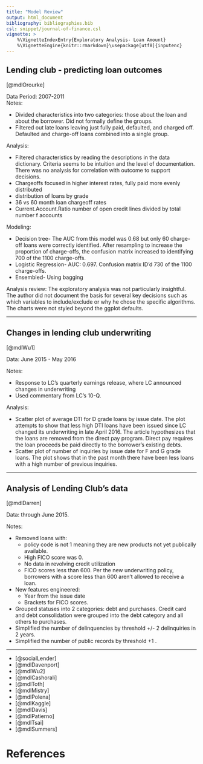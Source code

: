 ```yaml
---
title: "Model Review"
output: html_document
bibliography: bibliographies.bib
csl: snippet/journal-of-finance.csl
vignette: >
    %\VignetteIndexEntry{Exploratory Analysis- Loan Amount} 
    %\VignetteEngine{knitr::rmarkdown}\usepackage[utf8]{inputenc}
---
```


## Lending club - predicting loan outcomes
[@mdlOrourke]

Data Period: 2007-2011  
Notes:  

- Divided characteristics into two categories: those about the loan and about the borrower.  Did not formally define the groups.
- Filtered out late loans leaving just fully paid, defaulted, and charged off.  Defaulted and charge-off loans combined into a single group.  

Analysis:    

- Filtered characteristics by reading the descriptions in the data dictionary. Criteria seems to be intuition and the level of documentation.  There was no analysis for correlation with outcome to support decisions. 
- Chargeoffs focused in higher interest rates, fully paid more evenly distributed  
- distribution of loans by grade  
- 36 vs 60 month loan chargeoff rates  
- Current.Account.Ratio  number of open credit lines divided by total number f accounts 
    
Modeling:  

- Decision tree- The AUC from this model was 0.68 but only 60 charge-off loans were correctly identified. After resampling to increase the proportion of charge-offs, the confusion matrix increased to identifying 700 of the 1100 charge-offs.
- Logistic Regression- AUC: 0.697.  Confusion matrix ID'd 730 of the 1100 charge-offs.
- Ensembled- Using bagging
    
Analysis review:
The exploratory analysis was not particularly insightful.  The author did not document the basis for several key decisions such as which variables to include/exclude or why he chose the specific algorithms. The charts were not styled beyond the ggplot defaults. 

<hr>
## Changes in lending club underwriting
[@mdlWu1]

Data: June 2015 - May 2016  

Notes: 

- Response to LC's quarterly earnings release, where LC announced changes in underwriting 
- Used commentary from LC's 10-Q.

Analysis:  

- Scatter plot of average DTI for D grade loans by issue date.  The plot attempts to show that less high DTI loans have been issued since LC changed its underwriting in late April 2016. The article hypothesizes that the loans are removed from the direct pay program.  Direct pay requires the loan proceeds be paid directly to the borrower's existing debts.
- Scatter plot of number of inquiries by issue date for F and G grade loans. The plot shows that in the past month there have been less loans with a high number of previous inquiries. 


<hr>
## Analysis of Lending Club's data
[@mdlDarren]  

Data: through June 2015.  

Notes:  

- Removed loans with: 
    - policy code is not 1 meaning they are new products not yet publically available. 
    - High FICO score was 0.
    - No data in revolving credit utilization
    - FICO scores less than 600.  Per the new underwriting policy, borrowers with a score less than 600 aren't allowed to receive a loan. 
- New features engineered: 
    - Year from the issue date
    - Brackets for FICO scores. 
- Grouped statuses into 2 categories: debt and purchases. Credit card and debt consolidation were grouped into the debt category and all others to purchases.
- Simplified the number of delinquencies by threshold +/- 2 delinquiries in 2 years.
- Simplified the number of public records by threshold +1 .


<hr>

- [@socialLender]  
- [@mdlDavenport]  
- [@mdlWu2]  
- [@mdlCashorali]  
- [@mdlToth]  
- [@mdlMistry]  
- [@mdlPolena]  
- [@mdlKaggle]  
- [@mdlDavis]  
- [@mdlPatierno]  
- [@mdlTsai]
- [@mdlSummers]


# References